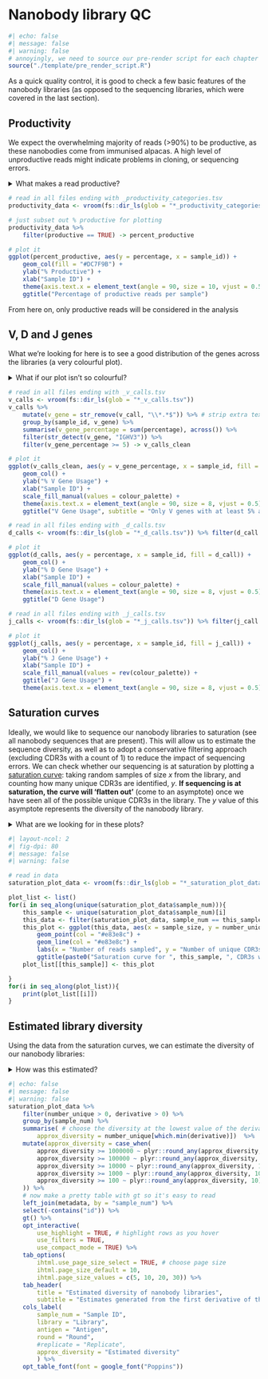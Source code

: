 # Nanobody library QC

```r
#| echo: false
#| message: false
#| warning: false
# annoyingly, we need to source our pre-render script for each chapter in the book
source("./template/pre_render_script.R")
```

As a quick quality control, it is good to check a few basic features of the nanobody libraries (as opposed to the sequencing libraries, which were covered in the last section).\

## Productivity

We expect the overwhelming majority of reads (\>90%) to be productive, as these nanobodies come from immunised alpacas. A high level of unproductive reads might indicate problems in cloning, or sequencing errors.

<details class="secondaryDetails">

<summary>What makes a read productive?</summary>

<p>

Reads are classified as productive according to the [AIRR specifications](https://docs.airr-community.org/en/stable/datarep/rearrangements.html#fields). They must have:

-   V and J gene alignments in frame

-   no stop codon

-   no frameshift in the V region (relative to the reference)

    </p>

</details>

```r
# read in all files ending with _productivity_categories.tsv
productivity_data <- vroom(fs::dir_ls(glob = "*_productivity_categories.tsv"))

# just subset out % productive for plotting
productivity_data %>%
    filter(productive == TRUE) -> percent_productive

# plot it
ggplot(percent_productive, aes(y = percentage, x = sample_id)) +
    geom_col(fill = "#DC7F9B") +
    ylab("% Productive") +
    xlab("Sample ID") +
    theme(axis.text.x = element_text(angle = 90, size = 10, vjust = 0.5)) +
    ggtitle("Percentage of productive reads per sample")
```

::: {.callout-note appearance="simple"}
From here on, only productive reads will be considered in the analysis\
:::

## V, D and J genes {#sec-vdjgenes}

What we're looking for here is to see a good distribution of the genes across the libraries (a very colourful plot).

<details class="secondaryDetails">

<summary>What if our plot isn't so colourful?</summary>

<p>If we see certain libraries being made up of almost all a single V (or D or J) gene, then that is a sign that the library may be highly duplicated. This is not necessarily a bad thing, particularly for round 2 samples, but in general we would like to see it kept to a minimum.</p>

</details>

```r
# read in all files ending with _v_calls.tsv
v_calls <- vroom(fs::dir_ls(glob = "*_v_calls.tsv"))
v_calls %>%
    mutate(v_gene = str_remove(v_call, "\\*.*$")) %>% # strip extra text from names
    group_by(sample_id, v_gene) %>%
    summarise(v_gene_percentage = sum(percentage), across()) %>%
    filter(str_detect(v_gene, "IGHV3")) %>%
    filter(v_gene_percentage >= 5) -> v_calls_clean

# plot it
ggplot(v_calls_clean, aes(y = v_gene_percentage, x = sample_id, fill = v_gene)) +
    geom_col() +
    ylab("% V Gene Usage") +
    xlab("Sample ID") +
    scale_fill_manual(values = colour_palette) +
    theme(axis.text.x = element_text(angle = 90, size = 8, vjust = 0.5)) +
    ggtitle("V Gene Usage", subtitle = "Only V genes with at least 5% are shown")
```

```r
# read in all files ending with _d_calls.tsv
d_calls <- vroom(fs::dir_ls(glob = "*_d_calls.tsv")) %>% filter(d_call != "d_call")

# plot it
ggplot(d_calls, aes(y = percentage, x = sample_id, fill = d_call)) +
    geom_col() +
    ylab("% D Gene Usage") +
    xlab("Sample ID") +
    scale_fill_manual(values = colour_palette) +
    theme(axis.text.x = element_text(angle = 90, size = 8, vjust = 0.5)) +
    ggtitle("D Gene Usage")
```

```r
# read in all files ending with _j_calls.tsv
j_calls <- vroom(fs::dir_ls(glob = "*_j_calls.tsv")) %>% filter(j_call != "j_call")

# plot it
ggplot(j_calls, aes(y = percentage, x = sample_id, fill = j_call)) +
    geom_col() +
    ylab("% J Gene Usage") +
    xlab("Sample ID") +
    scale_fill_manual(values = rev(colour_palette)) +
    ggtitle("J Gene Usage") +
    theme(axis.text.x = element_text(angle = 90, size = 8, vjust = 0.5))
```

## Saturation curves {#sec-saturation}

Ideally, we would like to sequence our nanobody libraries to saturation (see all nanobody sequences that are present). This will allow us to estimate the sequence diversity, as well as to adopt a conservative filtering approach (excluding CDR3s with a count of 1) to reduce the impact of sequencing errors. We can check whether our sequencing is at saturation by plotting a [saturation curve](https://kb.10xgenomics.com/hc/en-us/articles/115005062366-What-is-sequencing-saturation-): taking random samples of size $x$ from the library, and counting how many unique CDR3s are identified, $y$. **If sequencing is at saturation, the curve will 'flatten out'** (come to an asymptote) once we have seen all of the possible unique CDR3s in the library. The $y$ value of this asymptote represents the diversity of the nanobody library.

<details class="secondaryDetails">

<summary>What are we looking for in these plots?</summary>

<p>We want to see that the curves flatten out! If they don't, this means that there are not enough reads to sequence that library to saturation. The filtering strategy may need to be adjusted, or you may have trouble identifying rare clones. Note that the curves sometimes look a bit 'jagged', but this is nothing to worry about (to save time, we only simulate once to create the plot. It would be smoother if we did multiple simulations and averaged them, but I don't think it's necessary.</p>

</details>

```r
#| layout-ncol: 2
#| fig-dpi: 80
#| message: false
#| warning: false

# read in data
saturation_plot_data <- vroom(fs::dir_ls(glob = "*_saturation_plot_data.tsv"))

plot_list <- list()
for(i in seq_along(unique(saturation_plot_data$sample_num))){
    this_sample <- unique(saturation_plot_data$sample_num)[i]
    this_data <- filter(saturation_plot_data, sample_num == this_sample)
    this_plot <- ggplot(this_data, aes(x = sample_size, y = number_unique)) +
        geom_point(col = "#e83e8c") +
        geom_line(col = "#e83e8c") +
        labs(x = "Number of reads sampled", y = "Number of unique CDR3s") +
        ggtitle(paste0("Saturation curve for ", this_sample, ", CDR3s with a count of 1 removed"))
    plot_list[[this_sample]] <- this_plot

}
for(i in seq_along(plot_list)){
    print(plot_list[[i]])
}
```

## Estimated library diversity {#sec-diversity}

Using the data from the saturation curves, we can estimate the diversity of our nanobody libraries:

<details class="secondaryDetails">

<summary>How was this estimated?</summary>

<p>The diversity of the library is the asymptote of the saturation curve, but reading the asymptotes is laborious, so as a quick heuristic we can find the point at which the first derivative (gradient) of the saturation curve is at its lowest positive value (when the curve reaches its asymptote, the gradient will be zero)</p>

</details>

```r
#| echo: false
#| message: false
#| warning: false
saturation_plot_data %>%
    filter(number_unique > 0, derivative > 0) %>%
    group_by(sample_num) %>%
    summarise( # choose the diversity at the lowest value of the derivative
        approx_diversity = number_unique[which.min(derivative)])  %>%
    mutate(approx_diversity = case_when(
        approx_diversity >= 1000000 ~ plyr::round_any(approx_diversity, 100000),
        approx_diversity >= 100000 ~ plyr::round_any(approx_diversity, 10000),
        approx_diversity >= 10000 ~ plyr::round_any(approx_diversity, 1000),
        approx_diversity >= 1000 ~ plyr::round_any(approx_diversity, 100),
        approx_diversity >= 100 ~ plyr::round_any(approx_diversity, 10)
    )) %>%
    # now make a pretty table with gt so it's easy to read
    left_join(metadata, by = "sample_num") %>%
    select(-contains("id")) %>%
    gt() %>%
    opt_interactive(
        use_highlight = TRUE, # highlight rows as you hover
        use_filters = TRUE,
        use_compact_mode = TRUE) %>%
    tab_options(
        ihtml.use_page_size_select = TRUE, # choose page size
        ihtml.page_size_default = 10,
        ihtml.page_size_values = c(5, 10, 20, 30)) %>%
    tab_header(
        title = "Estimated diversity of nanobody libraries",
        subtitle = "Estimates generated from the first derivative of the saturation curve") %>%
    cols_label(
        sample_num = "Sample ID",
        library = "Library",
        antigen = "Antigen",
        round = "Round",
        #replicate = "Replicate",
        approx_diversity = "Estimated diversity"
        ) %>%
    opt_table_font(font = google_font("Poppins"))
```